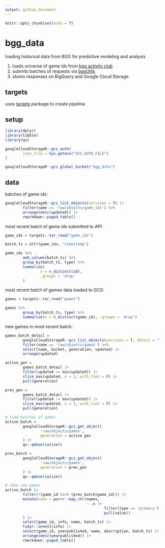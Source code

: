 ```yaml
---
output: github_document
---
```


```r
knitr::opts_chunk$set(echo = T)
```

# bgg_data

loading historical data from BGG for predictive modeling and analysis

1. loads universe of game ids from [bgg activity club](http://bgg.activityclub.org/bggdata/thingids.txt])
2. submits batches of requests via [bggUtils](https://github.com/phenrickson/bggUtils)
3. stores responses on BigQuery and Google Cloud Storage

## targets

uses [targets](https://github.com/ropensci/targets) package to create pipeline

## setup

```r

library(dplyr)
library(tibble)
library(qs)

googleCloudStorageR::gcs_auth(
        json_file = Sys.getenv("GCS_AUTH_FILE")
)

googleCloudStorageR::gcs_global_bucket("bgg_data")

```

## data

batches of game ids:

```r

googleCloudStorageR::gcs_list_objects(versions = T) |>
        filter(name == 'raw/objects/game_ids') %>%
        arrange(desc(updated)) |>
        rmarkdown::paged_table()

```

most recent batch of game ids submitted to API:

```r

game_ids = targets::tar_read("game_ids")

batch_ts = attr(game_ids, "timestamp")

game_ids %>%
        add_column(batch_ts) %>%
        group_by(batch_ts, type) %>%
        summarize(
                n = n_distinct(id),
                .groups = 'drop'
        )
```
most recent batch of games data loaded to GCS:

```r

games = targets::tar_read("games")

games %>% 
        group_by(batch_ts, type) %>% 
        summarize(n = n_distinct(game_id), .groups = 'drop')

```

new games in most recent batch:

```r

games_batch_detail = 
        googleCloudStorageR::gcs_list_objects(versions = T, detail = "full") |>
        filter(name == 'raw/objects/games') %>%
        select(name, bucket, generation, updated) |>
        arrange(updated)

active_gen = 
        games_batch_detail |>
        filter(updated == max(updated)) |>
        slice_max(updated, n = 1, with_ties = F) |>
        pull(generation)

prev_gen = 
        games_batch_detail |>
        filter(updated != max(updated)) |>
        slice_max(updated, n = 1, with_ties = F) |>
        pull(generation)

# load batches of games
active_batch = 
        googleCloudStorageR::gcs_get_object(
                'raw/objects/games',
                generation = active_gen
        ) |>
        qs::qdeserialize()

prev_batch = 
        googleCloudStorageR::gcs_get_object(
                'raw/objects/games',
                generation = prev_gen
        ) |>
        qs::qdeserialize()

# show new games
active_batch |>
        filter(!(game_id %in% (prev_batch$game_id))) |>
        mutate(name = purrr::map_chr(names,
                                     ~ .x |> 
                                             filter(type == 'primary') |>
                                             pull(value))
        ) |>
        select(game_id, info, name, batch_ts) |>
        tidyr::unnest(info) |>
        select(game_id, yearpublished, name, description, batch_ts) |>
        arrange(desc(yearpublished)) |>
        rmarkdown::paged_table()

```